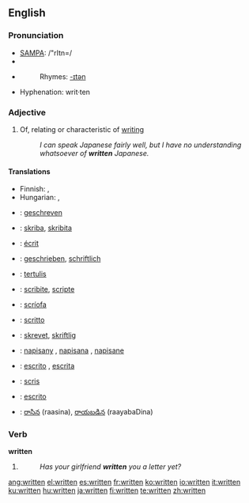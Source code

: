 ==English==

{{rank|can't|ready|ought|443|written|arms|across|answer}}

===Pronunciation===
*[[w:SAMPA|SAMPA]]: /"rItn=/
*{{IPA|/'rɪtn̩/}}
*{{audio|en-us-written.ogg|Audio (US)}}
*:Rhymes: [[Rhymes:English:-ɪtən|-ɪtən]]
*Hyphenation: writ&middot;ten

===Adjective===
{{en-adj}}

# Of, relating or characteristic of [[writing]]
#:''I can speak Japanese fairly well, but I have no understanding whatsoever of '''written''' Japanese.''

====Translations====
{{trans-top|of, relating or characteristic of writing}}
* Finnish: {{t+|fi|kirjoitettu}}, {{t+|fi|kirjallinen}}
* Hungarian: {{t|hu|írott}}, {{t|hu|írt}}
{{trans-mid}}
{{trans-bottom}}

{{checktrans-top}}
*{{ttbc|Dutch}}: [[geschreven]]
*{{ttbc|Esperanto}}: [[skriba]], [[skribita]]
*{{ttbc|French}}: [[écrit]]
*{{ttbc|German}}: [[geschrieben]], [[schriftlich]]
*{{ttbc|Indonesian}}: [[tulis|tertulis]]
*{{ttbc|Interlingua}}: [[scribite]], [[scripte]]
*{{ttbc|Irish}}: [[scríofa]]
*{{ttbc|Italian}}: [[scritto]]
{{checktrans-mid}}
*{{ttbc|Norwegian}}: [[skrevet]], [[skriftlig]]
*{{ttbc|Polish}}: [[napisany]] {{m}}, [[napisana]] {{f}}, [[napisane]] {{n}}
*{{ttbc|Portuguese}}: [[escrito]] {{m}}, [[escrita]] {{f}}
*{{ttbc|Romanian}}: [[scris]]
*{{ttbc|Spanish}}: [[escrito]]
*{{ttbc|Telugu}}: [[రాసిన]] (raasina), [[రాయబడిన]] (raayabaDina)
{{checktrans-bottom}}

===Verb===
'''written'''

# {{past participle of|[[write]]}}
#:''Has your girlfriend '''written''' you a letter yet?''

[[ang:written]]
[[el:written]]
[[es:written]]
[[fr:written]]
[[ko:written]]
[[io:written]]
[[it:written]]
[[ku:written]]
[[hu:written]]
[[ja:written]]
[[fi:written]]
[[te:written]]
[[zh:written]]